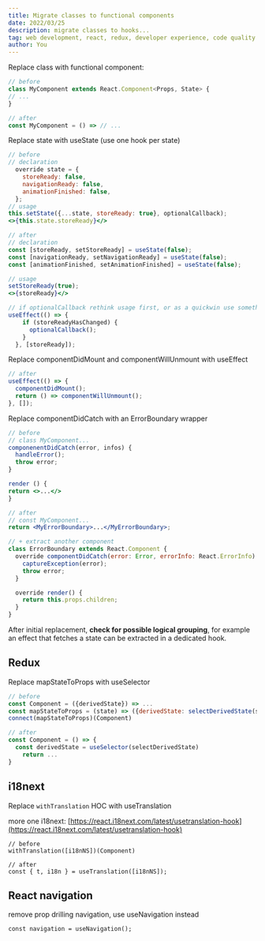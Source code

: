 ```yaml
---
title: Migrate classes to functional components
date: 2022/03/25
description: migrate classes to hooks...
tag: web development, react, redux, developer experience, code quality
author: You
---
```


Replace class with functional component:

```jsx
// before
class MyComponent extends React.Component<Props, State> {
// ...
}

// after
const MyComponent = () => // ...

```

Replace state with useState (use one hook per state)

```jsx
// before
// declaration
  override state = {
    storeReady: false,
    navigationReady: false,
    animationFinished: false,
  };
// usage
this.setState({...state, storeReady: true}, optionalCallback);
<>{this.state.storeReady}</>

// after
// declaration
const [storeReady, setStoreReady] = useState(false);
const [navigationReady, setNavigationReady] = useState(false);
const [animationFinished, setAnimationFinished] = useState(false);

// usage
setStoreReady(true);
<>{storeReady}</>

// if optionalCallback rethink usage first, or as a quickwin use something similar to https://stackoverflow.com/a/61612292
useEffect(() => {
    if (storeReadyHasChanged) {
      optionalCallback();
    }
  }, [storeReady]);

```

Replace componentDidMount and componentWillUnmount with useEffect

```jsx
// after
useEffect(() => {
  componentDidMount();
  return () => componentWillUnmount();
}, []);
```

Replace componentDidCatch with an ErrorBoundary wrapper

```jsx
// before
// class MyComponent...
componenentDidCatch(error, infos) {
  handleError();
  throw error;
}

render () {
return <>...</>
}

// after
// const MyComponent...
return <MyErrorBoundary>...</MyErrorBoundary>;

// + extract another component
class ErrorBoundary extends React.Component {
  override componentDidCatch(error: Error, errorInfo: React.ErrorInfo) {
    captureException(error);
    throw error;
  }

  override render() {
    return this.props.children;
  }
}
```

After initial replacement, **check for possible logical grouping**, for example an effect that fetches a state can be extracted in a dedicated hook.

## Redux

Replace mapStateToProps with useSelector

```jsx
// before
const Component = ({derivedState}) => ...
const mapStateToProps = (state) => ({derivedState: selectDerivedState(state)})
connect(mapStateToProps)(Component)

// after
const Component = () => {
  const derivedState = useSelector(selectDerivedState)
	return ...
}
```

## i18next

Replace `withTranslation` HOC with useTranslation

more one i18next: [https://react.i18next.com/latest/usetranslation-hook](https://react.i18next.com/latest/usetranslation-hook)

```tsx
// before
withTranslation([i18nNS])(Component)

// after
const { t, i18n } = useTranslation([i18nNS]);
```

## React navigation

remove prop drilling navigation, use useNavigation instead

```tsx
const navigation = useNavigation();
```